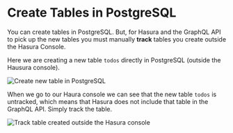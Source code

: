 # Create Tables in PostgreSQL

You can create tables in PostgreSQL. But, for Hasura and the GraphQL API to pick up the new tables you must manually **track** tables you create outside the Hasura Console.

Here we are creating a new table `todos` directly in PostgreSQL (outside the Hausura console).

![Create new table in PostgreSQL](/images/postgresql/new-table.png)

When we go to our Haura console we can see that the new table `todos` is untracked, which means that Hasura does not include that table in the GraphQL API. Simply track the table.

![Track table created outside the Hasura console](/images/postgresql/track-new-table.png)
